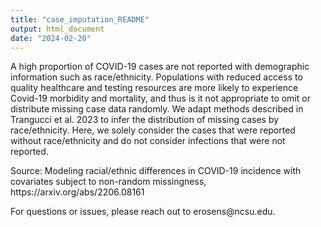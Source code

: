 ---
title: "case_imputation_README"
output: html_document
date: "2024-02-20"
---

A high proportion of COVID-19 cases are not reported with 
demographic information such as race/ethnicity. Populations with
reduced access to quality healthcare and testing resources are 
more likely to experience Covid-19 morbidity and mortality,
and thus is it not appropriate to omit or distribute
missing case data randomly. We adapt methods described in 
Trangucci et al. 2023 to infer the distribution of missing cases
by race/ethnicity. Here, we solely consider the cases that 
were reported without race/ethnicity and do not consider 
infections that were not reported. 


Source: 
Modeling racial/ethnic differences in COVID-19 incidence with covariates subject to non-random missingness, https://arxiv.org/abs/2206.08161

For questions or issues, please reach out to erosens@ncsu.edu. 
